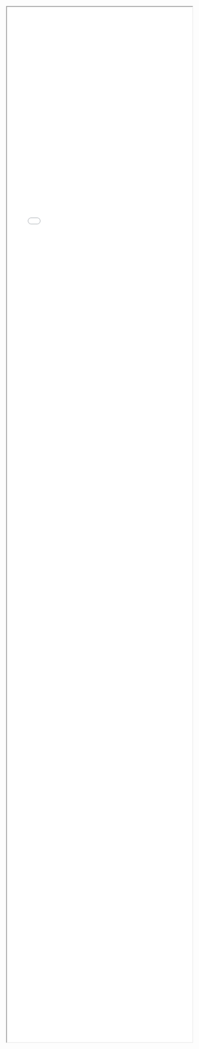 <iframe style="width:100%; height: 70vh;" src="html/map_london_2016_residence_mean.html" title="Map"></iframe>
